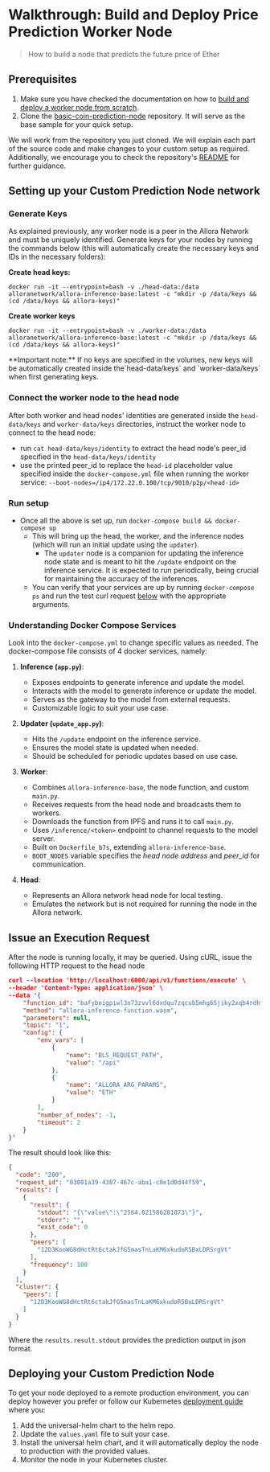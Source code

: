 
# Walkthrough: Build and Deploy Price Prediction Worker Node

> How to build a node that predicts the future price of Ether

## Prerequisites 

1. Make sure you have checked the documentation on how to [build and deploy a worker node from scratch](/devs/workers/deploy-worker/build-and-deploy-worker-from-scratch).
2. Clone the [basic-coin-prediction-node](https://github.com/allora-network/basic-coin-prediction-node) repository. It will serve as the base sample for your quick setup.

We will work from the repository you just cloned. We will explain each part of the source code and make changes to your custom setup as required. Additionally, we encourage you to check the repository's [README](https://github.com/allora-network/basic-coin-prediction-node/blob/main/README.md) for further guidance.

## Setting up your Custom Prediction Node network

### Generate Keys

As explained previously, any worker node is a peer in the Allora Network and must be uniquely identified. Generate keys for your nodes by running the commands below (this will automatically create the necessary keys and IDs in the necessary folders): 

**Create head keys:**

```
docker run -it --entrypoint=bash -v ./head-data:/data alloranetwork/allora-inference-base:latest -c "mkdir -p /data/keys && (cd /data/keys && allora-keys)"
```

**Create worker keys**

```
docker run -it --entrypoint=bash -v ./worker-data:/data alloranetwork/allora-inference-base:latest -c "mkdir -p /data/keys && (cd /data/keys && allora-keys)"
```

<Callout type="info">
**Important note:** If no keys are specified in the volumes, new keys will be automatically created inside the`head-data/keys` and `worker-data/keys` when first generating keys.
</Callout>

### Connect the worker node to the head node

After both worker and head nodes' identities are generated inside the `head-data/keys` and `worker-data/keys` directories, instruct the worker node to connect to the head node:

- run `cat head-data/keys/identity` to extract the head node's peer_id specified in the `head-data/keys/identity`
- use the printed peer_id to replace the `head-id` placeholder value specified inside the `docker-compose.yml` file when running the worker service: `--boot-nodes=/ip4/172.22.0.100/tcp/9010/p2p/<head-id>`

### Run setup  
- Once all the above is set up, run `docker-compose build && docker-compose up`  
  - This will bring up the head, the worker, and the inference nodes (which will run an initial update using the `updater`). 
    - The `updater` node is a companion for updating the inference node state and is meant to hit the `/update` endpoint on the inference service. It is expected to run periodically, being crucial for maintaining the accuracy of the inferences.  
  - You can verify that your services are up by running `docker-compose ps` and run the test curl request [below](/devs/workers/walkthroughs/walkthrough-price-prediction-worker#issue-an-execution-request) with the appropriate arguments.

### Understanding Docker Compose Services

Look into the `docker-compose.yml` to change specific values as needed. The docker-compose file consists of 4 docker services, namely:

1. **Inference (`app.py`)**:
   - Exposes endpoints to generate inference and update the model.
   - Interacts with the model to generate inference or update the model.
   - Serves as the gateway to the model from external requests.
   - Customizable logic to suit your use case.

2. **Updater (`update_app.py`)**:
   - Hits the `/update` endpoint on the inference service.
   - Ensures the model state is updated when needed.
   - Should be scheduled for periodic updates based on use case.

3. **Worker**:
   - Combines `allora-inference-base`, the node function, and custom `main.py`.
   - Receives requests from the head node and broadcasts them to workers.
   - Downloads the function from IPFS and runs it to call `main.py`.
   - Uses `/inference/<token>` endpoint to channel requests to the model server.
   - Built on `Dockerfile_b7s`, extending `allora-inference-base`.
   - `BOOT_NODES` variable specifies the _head node address_ and _peer_id_ for communication.

4. **Head**:
   - Represents an Allora network head node for local testing.
   - Emulates the network but is not required for running the node in the Allora network.

## Issue an Execution Request

After the node is running locally, it may be queried. Using cURL, issue the following HTTP request to the head node

```json json
curl --location 'http://localhost:6000/api/v1/functions/execute' \
--header 'Content-Type: application/json' \
--data '{
    "function_id": "bafybeigpiwl3o73zvvl6dxdqu7zqcub5mhg65jiky2xqb4rdhfmikswzqm",
    "method": "allora-inference-function.wasm",
    "parameters": null,
    "topic": "1",
    "config": {
        "env_vars": [
            {
                "name": "BLS_REQUEST_PATH",
                "value": "/api"
            },
            {
                "name": "ALLORA_ARG_PARAMS",
                "value": "ETH"
            }
        ],
        "number_of_nodes": -1,
        "timeout": 2
    }
}'
```

The result should look like this:

```json json
{
  "code": "200",
  "request_id": "03001a39-4387-467c-aba1-c0e1d0d44f59",
  "results": [
    {
      "result": {
        "stdout": "{\"value\":\"2564.021586281073\"}",
        "stderr": "",
        "exit_code": 0
      },
      "peers": [
        "12D3KooWG8dHctRt6ctakJfG5masTnLaKM6xkudoR5BxLDRSrgVt"
      ],
      "frequency": 100
    }
  ],
  "cluster": {
    "peers": [
      "12D3KooWG8dHctRt6ctakJfG5masTnLaKM6xkudoR5BxLDRSrgVt"
    ]
  }
}
```

Where the `results.result.stdout` provides the prediction output in json format.

## Deploying your Custom Prediction Node

To get your node deployed to a remote production environment, you can deploy however you prefer or follow our Kubernetes [deployment guide](./build-and-deploy-worker-from-scratch#deploying-a-worker-node) where you:

1. Add the universal-helm chart to the helm repo.
2. Update the `values.yaml` file to suit your case.
3. Install the universal helm chart, and it will automatically deploy the node to production with the provided values.
4. Monitor the node in your Kubernetes cluster.
